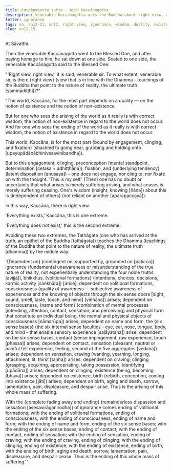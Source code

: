 ```yaml
---
title: Kaccānagotta sutta - With Kaccānagotta
description: Venerable Kaccānagotta asks the Buddha about right view, and the Buddha explains how the world depends on a duality of existence and non-existence, and how the Tathāgata teaches the Dhamma by the middle way.
fetter: ignorance
tags: sn, sn12-21, sn12, right view, ignorance, wisdom, duality, existence, non-existence, engagement, clinging, fixation, underlying tendency, dependent origination, dependent co-arising, suffering
slug: sn12.15
---
```


At Sāvatthi.

Then the venerable Kaccānagotta went to the Blessed One, and after paying homage to him, he sat down at one side. Seated to one side, the venerable Kaccānagotta said to the Blessed One:

"'Right view, right view,' it is said, venerable sir. To what extent, venerable sir, is there \{right view} (view that is in line with the Dhamma - teachings of the Buddha that point to the nature of reality, the ultimate truth [sammādiṭṭhi])?"

"The world, Kaccāna, for the most part depends on a duality — on the notion of existence and the notion of non-existence.

But for one who sees the arising of the world as it really is with correct wisdom, the notion of non-existence in regard to the world does not occur. And for one who sees the ending of the world as it really is with correct wisdom, the notion of existence in regard to the world does not occur.

This world, Kaccāna, is for the most part \{bound by engagement, clinging, and fixation} (shackled to going near, grabbing and holding onto [upayupādānābhinivesavinibandha]).

But to this engagement, clinging, preconception (mental standpoint, determination [cetasa + adhiṭṭhāna]), fixation, and \{underlying tendency} (latent disposition [anusaya]) - one does not engage, nor cling to, nor fixate on with the thought: 'This is my self.' [Then] one has no doubt or uncertainty that what arises is merely suffering arising, and what ceases is merely suffering ceasing. One's wisdom (insight, knowing [ñāṇa]) about this is \{independent of others} (not reliant on another [aparapaccayā]).

In this way, Kaccāna, there is right view.

'Everything exists,' Kaccāna, this is one extreme.

'Everything does not exist,' this is the second extreme.

Avoiding these two extremes, the Tathāgata (one who has arrived at the truth, an epithet of the Buddha [tathāgata]) teaches the Dhamma (teachings of the Buddha that point to the nature of reality, the ultimate truth [dhamma]) by the middle way:

'\{Dependent on} (contingent on, supported by, grounded on [paṭicca]) ignorance (fundamental unawareness or misunderstanding of the true nature of reality, not experientially understanding the four noble truths [avijjā]), bhikkhus, \{volitional formations} (intentions, choices, decisions, karmic activity [saṅkhāra]) [arise]; dependent on volitional formations, consciousness (quality of awareness — subjective awareness of experiences and the knowing of objects through the six sense doors [sight, sound, smell, taste, touch, and mind] [viññāṇa]) arises; dependent on consciousness, \{name and form} (combination of mental processes [intending, attention, contact, sensation, and perceiving] and physical form that constitute an individual being, the mental and physical objects of consciousness [nāmarūpa]) arises; dependent on name and form, the \{six sense bases} (the six internal sense faculties - eye, ear, nose, tongue, body, and mind - that enable sensory experience [saḷāyatana]) arise; dependent on the six sense bases, contact (sense impingement, raw experience, touch [phassa]) arises; dependent on contact, sensation (pleasant, neutral or painful felt experience, feeling, second of the five aggregates [vedanā]) arises; dependent on sensation, craving (wanting, yearning, longing, attachment, lit. thirst [taṇha]) arises; dependent on craving, clinging (grasping, acquiring, appropriating, taking possession, identifying [upādāna]) arises; dependent on clinging, existence (being, becoming [bhava]) arises; dependent on existence, birth (rebirth, conception, coming into existence [jāti]) arises; dependent on birth, aging and death, sorrow, lamentation, pain, displeasure, and despair arise. Thus is the arising of this whole mass of suffering.

With the \{complete fading away and ending} (remainderless dispassion and cessation [asesavirāganirodha]) of ignorance comes ending of volitional formations; with the ending of volitional formations, ending of consciousness; with the ending of consciousness, ending of name and form; with the ending of name and form, ending of the six sense bases; with the ending of the six sense bases, ending of contact; with the ending of contact, ending of sensation; with the ending of sensation, ending of craving; with the ending of craving, ending of clinging; with the ending of clinging, ending of existence; with the ending of existence, ending of birth; with the ending of birth, aging and death, sorrow, lamentation, pain, displeasure, and despair cease. Thus is the ending of this whole mass of suffering.'"